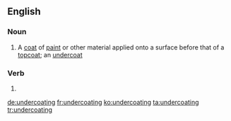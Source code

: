 ==English==

===Noun===
{{en-noun}}

# A [[coat]] of [[paint]] or other material applied onto a surface before that of a [[topcoat]]; an [[undercoat]]

===Verb===
{{head|en|present participle}}

# {{present participle of|undercoat|lang=en|nocat=1}}

[[de:undercoating]]
[[fr:undercoating]]
[[ko:undercoating]]
[[ta:undercoating]]
[[tr:undercoating]]